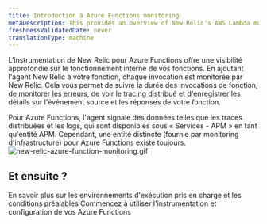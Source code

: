 ```yaml
---
title: Introduction à Azure Functions monitoring
metaDescription: This provides an overview of New Relic's AWS Lambda monitoring and details how to link your accounts.
freshnessValidatedDate: never
translationType: machine
---
```


L’instrumentation de New Relic pour Azure Functions offre une visibilité approfondie sur le fonctionnement interne de vos fonctions. En ajoutant l&apos;agent New Relic à votre fonction, chaque invocation est monitorée par New Relic. Cela vous permet de suivre la durée des invocations de fonction, de monitorer les erreurs, de voir le tracing distribué et d&apos;enregistrer les détails sur l&apos;événement source et les réponses de votre fonction.

<Callout variant="important">
  Pour Azure Functions, l&apos;agent signale des données telles que les traces distribuées et les logs, qui sont disponibles sous « Services - APM » en tant qu&apos;entité APM. Cependant, une entité distincte (fournie par monitoring d&apos;infrastructure) pour Azure Functions existe toujours.
</Callout>

<img title="azure_function_monitoring.gif" alt="new-relic-azure-function-monitoring.gif" src="/images/azure_function_monitoring.gif" />

## Et ensuite ?

<DocTiles>
  <DocTile title="Compatibility and requirements" path="/docs/serverless-function-monitoring/azure-function-monitoring/compatibility-requirement-azure-monitoring">En savoir plus sur les environnements d&apos;exécution pris en charge et les conditions préalables</DocTile> <DocTile title="Install and configure Azure Functions monitoring" path="/docs/serverless-function-monitoring/azure-function-monitoring/install-serverless-azure-monitoring">Commencez à utiliser l&apos;instrumentation et configuration de vos Azure Functions</DocTile>
</DocTiles>